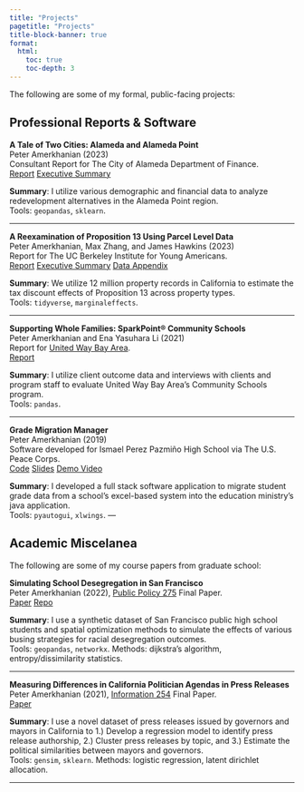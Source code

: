 ```yaml
---
title: "Projects"
pagetitle: "Projects"
title-block-banner: true
format:
  html:
    toc: true
    toc-depth: 3
---  
```


The following are some of my formal, public-facing projects:

## Professional Reports & Software

<i class="bi bi-newspaper"></i> **A Tale of Two Cities: Alameda and Alameda Point**  
Peter Amerkhanian (2023)  
Consultant Report for The City of Alameda Department of Finance.  
[Report](https://drive.google.com/file/d/1V5enQS_yZMJauFjUiydXCRnBW_kn0Wqu/view?usp=sharing){.btn .btn-outline-primary .btn-sm role="button"}
[Executive Summary](https://drive.google.com/file/d/1ZPgBJAXno9L-nKyH6PO5Xrprh5ngch-d/view?usp=sharing){.btn .btn-outline-primary .btn-sm role="button"}   


**Summary**: I utilize various demographic and financial data to analyze redevelopment alternatives in the Alameda Point region.  
Tools: `geopandas`, `sklearn`.

---

<i class="bi bi-newspaper"></i> **A Reexamination of Proposition 13 Using Parcel Level Data**  
Peter Amerkhanian, Max Zhang, and James Hawkins (2023)  
Report for The UC Berkeley Institute for Young Americans.  
[Report](https://youngamericans.berkeley.edu/wp-content/uploads/2023/02/Report_A-Reexamination-of-Proposition-13-Using-Parcel-Level-Data_final.pdf){.btn .btn-outline-primary .btn-sm role="button"}
[Executive Summary](https://youngamericans.berkeley.edu/2023/02/a-reexamination-of-proposition-13-using-parcel-level-data/){.btn .btn-outline-primary .btn-sm role="button"}
[Data Appendix](https://youngamericans.berkeley.edu/wp-content/uploads/2023/02/Report_Benchmarking-The-Zillow-Transaction-and-Assessment-Dataset-ZTRAX_final.pdf){.btn .btn-outline-primary .btn-sm role="button"}

**Summary**: We utilize 12 million property records in California to estimate the tax discount effects of Proposition 13 across property types.   
Tools: `tidyverse`, `marginaleffects`.

---

<i class="bi bi-newspaper"></i> **Supporting Whole Families: SparkPoint® Community Schools**  
Peter Amerkhanian and Ena Yasuhara Li (2021)  
Report for <a href="https://uwba.org/our-impact/research-and-publications/">United Way Bay Area</a>.  
[Report](https://uwba.org/wp-content/uploads/2022/04/21-Support_Whole_families_SparkPoint_Community_Schools.pdf){.btn .btn-outline-primary .btn-sm role="button"} 

**Summary**: I utilize client outcome data and interviews with clients and program staff to evaluate United Way Bay Area's Community Schools program.  
Tools: `pandas`.

---

<i class="bi bi-code-square"></i> **Grade Migration Manager**  
Peter Amerkhanian (2019)  
Software developed for Ismael Perez Pazmiño High School via The U.S. Peace Corps</a>.   
[Code](https://github.com/peter-amerkhanian/grade-manager){.btn .btn-outline-primary .btn-sm role="button"} 
[Slides](https://docs.google.com/presentation/d/1c3OQMwLTboWrP0cyoQrkerRkpXzk0QYFBTg6Bycah7c/edit?usp=sharing){.btn .btn-outline-primary .btn-sm role="button"} 
[Demo Video](https://youtu.be/C7hel3R0OKo?si=Oan6iWskowB4NTIB){.btn .btn-outline-primary .btn-sm role="button"}       

**Summary**: I developed a full stack software application to migrate student grade data from a school's excel-based system into the education ministry's java application.  
Tools: `pyautogui`, `xlwings`.
---

## Academic Miscelanea
The following are some of my course papers from graduate school:

**Simulating School Desegregation in San Francisco**  
Peter Amerkhanian (2022), <a href="https://www.globalpolicy.science/courses">Public Policy 275</a> Final Paper.  
[Paper](https://drive.google.com/file/d/1vRbN9dOT8-uFneSbTShG2RMmztQULrX4/view?usp=sharing){.btn .btn-outline-primary .btn-sm role="button"}
[Repo](https://github.com/peter-amerkhanian/sf-schools-simulation){.btn .btn-outline-primary .btn-sm role="button"}

**Summary**: I use a synthetic dataset of San Francisco public high school students and spatial optimization methods to simulate the effects of various busing strategies for racial desegregation outcomes.  
Tools: `geopandas`, `networkx`. Methods: dijkstra's algorithm, entropy/dissimilarity statistics.

---

**Measuring Differences in California Politician Agendas in Press Releases**  
Peter Amerkhanian (2021), <a href="https://people.ischool.berkeley.edu/~dbamman/info256.html">Information 254</a> Final Paper.  
[Paper](https://drive.google.com/file/d/134YMeVodA3_kytoq-u8rqO34b3U6Bkoy/view?usp=sharing){.btn .btn-outline-primary .btn-sm role="button"}

**Summary**: I use a novel dataset of press releases issued by governors and mayors in California to 1.) Develop a regression model to identify press release authorship, 2.) Cluster press releases by topic, and 3.) Estimate the political similarities between mayors and governors.  
Tools: `gensim`, `sklearn`. Methods: logistic regression, latent dirichlet allocation.

---



